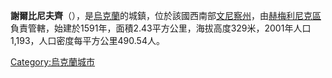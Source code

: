 {{coord|49|5|28|N|27|55|8|E|scale:30000|display=title}}

'''謝爾比尼夫齊'''（{{lang-uk|Сербинівці}}），是[[烏克蘭|烏克蘭]]的城鎮，位於該國西南部[[文尼察州|文尼察州]]，由[[赫梅利尼克區|赫梅利尼克區]]負責管轄，始建於1591年，面積2.43平方公里，海拔高度329米，2001年人口1,193，人口密度每平方公里490.54人。

{{Ukraine-geo-stub}}
[[Category:烏克蘭城市|Category:烏克蘭城市]]